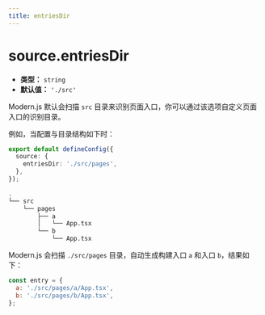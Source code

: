 ```yaml
---
title: entriesDir
---
```


# source.entriesDir

- **类型：** `string`
- **默认值：** `'./src'`

Modern.js 默认会扫描 `src` 目录来识别页面入口，你可以通过该选项自定义页面入口的识别目录。

例如，当配置与目录结构如下时：

```ts title="modern.config.ts"
export default defineConfig({
  source: {
    entriesDir: './src/pages',
  },
});
```

```bash title="项目目录结构"
.
└── src
    └── pages
        ├── a
        │   └── App.tsx
        └── b
            └── App.tsx
```

Modern.js 会扫描 `./src/pages` 目录，自动生成构建入口 `a` 和入口 `b`，结果如下：

```js
const entry = {
  a: './src/pages/a/App.tsx',
  b: './src/pages/b/App.tsx',
};
```
